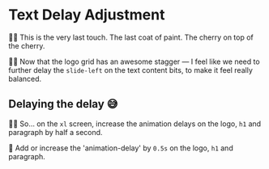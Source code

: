 # Text Delay Adjustment

<EpicVideo url="https://www.epicweb.dev/workshops/pixel-perfect-figma-to-tailwind/animation/animate-a-page-loading-animation-with-css-keyframes-and-delay" />

👨‍💼 This is the very last touch. The last coat of paint. The cherry on top of the cherry.

👨‍💼 Now that the logo grid has an awesome stagger — I feel like we need to further delay the `slide-left` on the text content bits, to make it feel really balanced.

## Delaying the delay 😅

👨‍💼 So... on the `xl` screen, increase the animation delays on the logo, `h1` and paragraph by half a second.

🐨 Add or increase the 'animation-delay' by `0.5s` on the logo, `h1` and paragraph.
